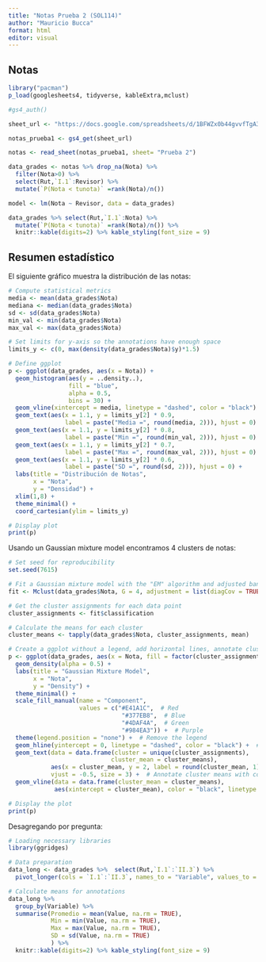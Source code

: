 ```yaml
---
title: "Notas Prueba 2 (SOL114)"
author: "Mauricio Bucca"
format: html
editor: visual
---
```


## Notas

```r
library("pacman")
p_load(googlesheets4, tidyverse, kableExtra,mclust)

#gs4_auth()

sheet_url <- "https://docs.google.com/spreadsheets/d/1BFWZx0b44gvvfTgA337I30oJwiV09mkF3_bUTM-WepE/edit?gid=0#gid=0"

notas_prueba1 <- gs4_get(sheet_url)

notas <- read_sheet(notas_prueba1, sheet= "Prueba 2")

data_grades <- notas %>% drop_na(Nota) %>%
  filter(Nota>0) %>%
  select(Rut,`I.1`:Revisor) %>%  
  mutate(`P(Nota < tunota)` =rank(Nota)/n()) 

model <- lm(Nota ~ Revisor, data = data_grades)

data_grades %>% select(Rut,`I.1`:Nota) %>%  
  mutate(`P(Nota < tunota)` =rank(Nota)/n()) %>%
  knitr::kable(digits=2) %>% kable_styling(font_size = 9)

```

## Resumen estadístico

El siguiente gráfico muestra la distribución de las notas:

```r

# Compute statistical metrics
media <- mean(data_grades$Nota)
mediana <- median(data_grades$Nota)
sd <- sd(data_grades$Nota)
min_val <- min(data_grades$Nota)
max_val <- max(data_grades$Nota)

# Set limits for y-axis so the annotations have enough space
limits_y <- c(0, max(density(data_grades$Nota)$y)*1.5)

# Define ggplot
p <- ggplot(data_grades, aes(x = Nota)) +
  geom_histogram(aes(y = ..density..), 
                 fill = "blue", 
                 alpha = 0.5, 
                 bins = 30) +
  geom_vline(xintercept = media, linetype = "dashed", color = "black") +
  geom_text(aes(x = 1.1, y = limits_y[2] * 0.9, 
                label = paste("Media =", round(media, 2))), hjust = 0) +
  geom_text(aes(x = 1.1, y = limits_y[2] * 0.8, 
                label = paste("Min =", round(min_val, 2))), hjust = 0) +
  geom_text(aes(x = 1.1, y = limits_y[2] * 0.7, 
                label = paste("Max =", round(max_val, 2))), hjust = 0) +
  geom_text(aes(x = 1.1, y = limits_y[2] * 0.6, 
                label = paste("SD =", round(sd, 2))), hjust = 0) +
  labs(title = "Distribución de Notas",
       x = "Nota",
       y = "Densidad") +
  xlim(1,8) +
  theme_minimal() +
  coord_cartesian(ylim = limits_y)

# Display plot
print(p)
```

Usando un Gaussian mixture model encontramos 4 clusters de notas:

```r

# Set seed for reproducibility
set.seed(7615)

# Fit a Gaussian mixture model with the "EM" algorithm and adjusted bandwidth
fit <- Mclust(data_grades$Nota, G = 4, adjustment = list(diagCov = TRUE))

# Get the cluster assignments for each data point
cluster_assignments <- fit$classification

# Calculate the means for each cluster
cluster_means <- tapply(data_grades$Nota, cluster_assignments, mean)

# Create a ggplot without a legend, add horizontal lines, annotate cluster means, and add vertical lines
p <- ggplot(data_grades, aes(x = Nota, fill = factor(cluster_assignments))) +
  geom_density(alpha = 0.5) +
  labs(title = "Gaussian Mixture Model",
       x = "Nota",
       y = "Density") +
  theme_minimal() +
  scale_fill_manual(name = "Component", 
                    values = c("#E41A1C",  # Red
                                "#377EB8",  # Blue
                                "#4DAF4A",  # Green
                                "#984EA3")) +  # Purple
  theme(legend.position = "none") +  # Remove the legend
  geom_hline(yintercept = 0, linetype = "dashed", color = "black") +  # Add horizontal line at y = 0
  geom_text(data = data.frame(cluster = unique(cluster_assignments), 
                             cluster_mean = cluster_means),
            aes(x = cluster_mean, y = 2, label = round(cluster_mean, 1), fill = factor(cluster)),
            vjust = -0.5, size = 3) +  # Annotate cluster means with colors and rounded values
  geom_vline(data = data.frame(cluster_mean = cluster_means),
             aes(xintercept = cluster_mean), color = "black", linetype = "dotted")  # Add vertical lines

# Display the plot
print(p)


```

Desagregando por pregunta:

```r

# Loading necessary libraries
library(ggridges)

# Data preparation
data_long <- data_grades %>%  select(Rut,`I.1`:`II.3`) %>%
  pivot_longer(cols = `I.1`:`II.3`, names_to = "Variable", values_to = "Value")

# Calculate means for annotations
data_long %>%
  group_by(Variable) %>%
  summarise(Promedio = mean(Value, na.rm = TRUE),
            Min = min(Value, na.rm = TRUE),
            Max = max(Value, na.rm = TRUE),
            SD = sd(Value, na.rm = TRUE)
            ) %>% 
  knitr::kable(digits=2) %>% kable_styling(font_size = 9)
  



```
